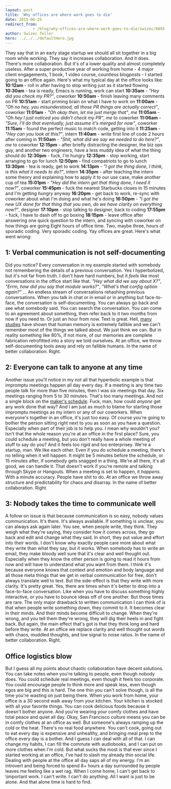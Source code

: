 ```yaml
---
layout: post
title: 'Why offices are where work goes to die'
date: 2015-06-25
redirect_from: 
            - /blog/why-offices-are-where-work-goes-to-die/swizec/6695
author: Swizec Teller
hero: ../../../defaultHero.jpg
---
```

They say that in an early stage startup we should all sit together in a big room while working. They say it increases collaboration. And it does. There's more collaboration. But it's of a lower quality and almost completely useless. After a super productive year of working from home - 4 major client engagements, 1 book, 1 video course, countless blogposts - I started going to an office again. Here's what my typical day at the office looks like: **10:12am** - roll in after having to stop writing just as it started flowing **10:30am** - tea is ready, Emacs is running, work can start **10:35am** - _"Hey did you check my PR?"_, coworker **10:50am** - finish leaving many comments on PR **10:51am** - start priming brain on what I have to work on **11:00am** - _"Oh no hey, you misunderstood, all those PR things are actually correct"_, coworker **11:01am** - _"Oh okay then, let me just merge that"_, _me_ **11:05am** - _"Oh hey I just noticed you didn't check my PR"_, _me_ to coworker **11:06am** - _"Sure, I'll do that eventually, just assume it's merged for now"_, coworker **11:15am** - found the perfect music to match code, getting into it **11:25am** - _"Hey can you look at this?"_, intern **11:40am** - write first line of code 2 hours after coming in **11:50am** - _"Shit, what did we say we needed to do here?"_, _me_ to coworker **12:15pm** - after briefly distracting the designer, the biz ops guy, and another two engineers, have a less muddy idea of what the thing should do **12:30pm** - fuck, I'm hungry **12:35pm** - stop working, start arranging to go for lunch **12:50pm** - find compatriots to go to lunch **13:30pm** - tea is ready, get to work **14:13pm** - _"I got the thing done, I think, is this what it needs to do?"_, intern **14:35pm** - after teaching the intern some theory and explaining how to apply it to our use case, make another cup of tea **15:01pm** - _"Hey did the intern get that thing done, I need it now?"_, coworker **15:45pm** - fuck the nearest Starbucks closes in 15 minutes and I'm getting hungry anyway **16:20pm** - get back to work, re-sync with coworker about what I'm doing and what he's doing **16:50pm** - _"I got the new UX done for that thing that you own, do we have clarity on everything now?"_, designer **17:10pm** - stop talking to designer, back to coding **17:55pm** - fuck, I have to dash off to go boxing **18:15pm** - leave office after answering one quick question to the intern, and syncing with coworker on how things are going Eight hours of office time. Two, maybe three, hours of sporadic coding. Very sporadic coding. Yay offices are great. Here's what went wrong:

## 1: Verbal communication is not self-documenting

Did you notice? Every conversation in my example started with somebody not remembering the details of a previous conversation. Yes I hyperbolized, but it's not far from truth. I don't have hard numbers, but it _feels_ like most conversations in the office start like that. _"Hey what did we say about X?"_, _"Errm, how did you say that module works?"_, _"What's that config option again?"_ ... An endless stream of conversations rehashing previous conversations. When you talk in chat or in email or in anything but face-to-face, the conversation is self-documenting. You can always go back and see what somebody said. You can search the conversation. You can come to an agreement about something, then refer back to it two months from now if you need to. Or just an hour from now. Text is great. Hell, [many studies](https://scholar.google.com/scholar?hl=en&q=human+memory+fallible&btnG=&as_sdt=1%2C5&as_sdtp=) have shown that human memory is extremely fallible and we can't remember most of the things we talked about. We just think we can. But in reality something like 80%, if not more, of our memories are complete fabrication retrofitted into a story we told ourselves. At an office, we throw self-documenting tools away and rely on fallible humans. In the name of better collaboration. Right.

## 2: Everyone can talk to anyone at any time

Another issue you'll notice in my not all that hyperbolic example is that impromptu meetings happen all day every day. If a meeting is any time two people talk for more than five minutes, then I was six meetings that day. Six meetings ranging from 5 to 30 minutes. That's too many meetings. And not a single block on the [maker's schedule](http://swizec.com/blog/why-programmers-work-at-night/swizec/3198). Fuck, man, how could _anyone_ get any work done that way? And I am just as much to blame for starting those impromptu meetings as my intern or any of our coworkers. When everyone's together in an office, it's just too easy. Of course you're going to bother the person sitting right next to you as soon as you have a question. Especially when part of their job is to help you. I mean why wouldn't you? Isn't that the whole reason you're at an office in the first place? Sure, you could schedule a meeting, but you don't really have a whole meeting of stuff to say do you? And it feels too rigid and too enterprisey. We're a startup, man. We like each other. Even if you do schedule a meeting, there's no telling when it will happen. It might be 5 minutes before the schedule, or 15 minutes after, if somebody gets snagged in a thing. We're all there, it's all good, we can handle it. That doesn't work if you're remote and talking through Skype or Hangouts. When a meeting is set to happen, it _happens_. With a minute accuracy. People have shit to do. At an office we throw away structure and predictability for chaos and disarray. In the name of better collaboration. Right.

## 3: Nobody takes the time to communicate well

A follow on issue is that because communication is so easy, nobody values communication. It's there. It's always available. If something is unclear, you can always ask again later. You see, when people write, they think. They weigh what they're saying, they consider how it comes across, they go back and edit and change what they said. In short, they put value and effort into their words. I don't know why exactly people care more about what they write than what they say, but it works. When somebody has to write an email, they make bloody well sure that it's clear and well thought out. Especially when they know the other person is going to read it hours from now and will have to understand what you want from them. I think it's because everyone knows that context and emotion and body language and all those meta things that we get in verbal communication for free, don't always translate well to text. But the side-effect is that they write with more clarity. It's pretty great. Yes, there are times when it's better to drop into a face-to-face conversation. Like when you have to discuss something highly interactive, or you have to bounce ideas off of one another. But those times are rare. The only major drawback to written communication I can think of is that when people write something down, they commit to it. It becomes clear in their minds. And their minds become difficult to change. When they're wrong, and you tell them they're wrong, they will dig their heels in and fight back. But again, the main effect that's got is that they think long and hard before they write. At an office we replace clarity and well thought out words with chaos, muddled thoughts, and low signal to noise ratios. In the name of better collaboration. Right.

## Office logistics blow

But I guess all my points about chaotic collaboration have decent solutions. You can take notes when you're talking to people, even though nobody does. You could schedule real meetings, even though it feels too corporate. You could encourage people to think more and speak less, even though egos are big and this is hard. The one thin you can't solve though, is all the time you're wasting on just being there. When you work from home, your office is a 30 second walk away from your kitchen. Your kitchen is stocked with all your favorite things. You can cook delicious foods because it doesn't bother anyone. And you're wearing your comfy clothes and have total peace and quiet all day. Okay, San Francisco culture means you can be in comfy clothes at an office as well. But someone's always ramping up the cold or the heat. There's no real food anywhere. You can't cook, going out to eat every day is expensive and unhealthy, and bringing meal prep to the office every day is a bother. And I guess I can deal with all of that. I can change my habits, I can fill the commute with audiobooks, and I can put on more clothes when I'm cold. But what sucks the most is that ever since I started working at an office, I've had to slash my already thin social life. Dealing with people at the office all day saps all of my energy. I'm an introvert and being forced to spend 8+ hours a day surrounded by people leaves me feeling like a wet rag. When I come home, I can't get back to \\important work. I can't write. I can't do anything. All I want is just to be alone. And that alone time is hard to find.